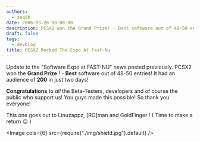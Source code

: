```yaml
---
authors:
  - saqib
date: 2006-03-26 00:00:00
description: PCSX2 won the Grand Prize! - Best software out of 48-50 entries!
draft: false
tags:
  - devblog
title: PCSX2 Rocked The Expo At Fast-Nu
---
```


Update to the "Software Expo at FAST-NU" news posted previously. PCSX2
won the **Grand Prize** ! - **Best** software out of 48-50 entries! It
had an audience of **200** in just two days!

<!-- truncate -->

**Congratulations** to _all_ the Beta-Testers, developers and of course
the public who support us! You guys made this possible! So thank you
everyone!

This one goes out to Linuzappz, [RO]man and GoldFinger ! ( Time to
make a return
😉 )

<Image cols={6} src={require("./img/shield.jpg").default} />
